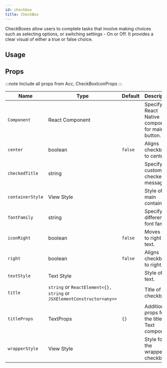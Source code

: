 ```yaml
---
id: checkbox
title: CheckBox
---
```



CheckBoxes allow users to complete tasks that involve making choices such as selecting options, or switching settings - On or Off.
It provides a clear visual of either a true or false choice.

## Usage

<Usage />

## Props

:::note
Include all props from Acc, CheckBoxIconProps
:::

<div class='table-responsive'>

| Name             | Type                                                                   | Default | Description                                     |
| ---------------- | ---------------------------------------------------------------------- | ------- | ----------------------------------------------- |
| `Component`      | React Component                                                        |         | Specify React Native component for main button. |
| `center`         | boolean                                                                | `false` | Aligns checkbox to center.                      |
| `checkedTitle`   | string                                                                 |         | Specify a custom checked message.               |
| `containerStyle` | View Style                                                             |         | Style of main container.                        |
| `fontFamily`     | string                                                                 |         | Specify different font family.                  |
| `iconRight`      | boolean                                                                | `false` | Moves icon to right of text.                    |
| `right`          | boolean                                                                | `false` | Aligns checkbox to right.                       |
| `textStyle`      | Text Style                                                             |         | Style of text.                                  |
| `title`          | `string` or `ReactElement<{}, string` or `JSXElementConstructor<any>>` |         | Title of checkbox.                              |
| `titleProps`     | TextProps                                                              | `{}`    | Additional props for the title Text component.  |
| `wrapperStyle`   | View Style                                                             |         | Style for the wrapper of checkbox.              |

</div>
